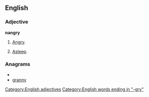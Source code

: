 ==English==

===Adjective===
'''nangry'''

# {{rare}} [[angry|Angry]].
# {{Australian}} [[asleep|Asleep]].

===Anagrams===
* {{alphagram|agnnry}}
* [[granny#English|granny]]

[[Category:English adjectives]]
[[Category:English words ending in "-gry"]]